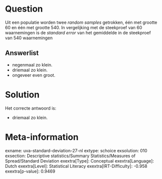 Question
========

Uit een populatie worden twee *random samples* getrokken, één met
grootte 60 en één met grootte 540. In vergelijking met de steekproef van
60 waarnemingen is de *standard error* van het gemiddelde in de
steekproef van 540 waarnemingen

Answerlist
----------

* negenmaal zo klein.
* driemaal zo klein.
* ongeveer even groot.

Solution
========

Het correcte antwoord is: 

* driemaal zo klein.

Meta-information
================
exname: uva-standard-deviation-27-nl
extype: schoice
exsolution: 010
exsection: Descriptive statistics/Summary Statistics/Measures of Spread/Standard Deviation
exextra[Type]: Conceptual
exextra[Language]: Dutch
exextra[Level]: Statistical Literacy
exextra[IRT-Difficulty]: -0.958
exextra[p-value]: 0.9469
